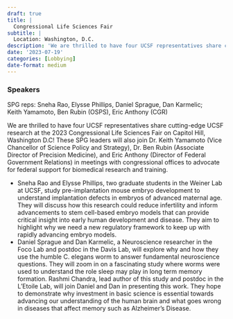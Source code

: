 ```yaml
---
draft: true 
title: |
  Congressional Life Sciences Fair
subtitle: |
  Location: Washington, D.C.
description: 'We are thrilled to have four UCSF representatives share cutting-edge UCSF research at the 2023 Congressional Life Sciences Fair on Capitol Hill, Washington D.C! These SPG leaders will also join Dr. Keith Yamamoto (Vice Chancellor of Science Policy and Strategy), Dr. Ben Rubin (Associate Director of Precision Medicine), and Eric Anthony (Director of Federal Government Relations) in meetings with congressional offices to advocate for federal support for biomedical research and training.'
date: '2023-07-19'
categories: [Lobbying]
date-format: medium 
---
```



### Speakers  
SPG reps: Sneha Rao, Elysse Phillips, Daniel Sprague, Dan Karmelic;  
Keith Yamamoto, Ben Rubin (OSPS), Eric Anthony (CGR)

We are thrilled to have four UCSF representatives share cutting-edge UCSF research at the 2023 Congressional Life Sciences Fair on Capitol Hill, Washington D.C! These SPG leaders will also join Dr. Keith Yamamoto (Vice Chancellor of Science Policy and Strategy), Dr. Ben Rubin (Associate Director of Precision Medicine), and Eric Anthony (Director of Federal Government Relations) in meetings with congressional offices to advocate for federal support for biomedical research and training.

- Sneha Rao and Elysse Phillips, two graduate students in the Weiner Lab at UCSF, study pre-implantation mouse embryo development to understand implantation defects in embryos of advanced maternal age. They will discuss how this research could reduce infertility and inform advancements to stem cell-based embryo models that can provide critical insight into early human development and disease. They aim to highlight why we need a new regulatory framework to keep up with rapidly advancing embryo models.
- Daniel Sprague and Dan Karmelic, a Neuroscience researcher in the Foco Lab and postdoc in the Davis Lab, will explore why and how they use the humble C. elegans worm to answer fundamental neuroscience questions. They will zoom in on a fascinating study where worms were used to understand the role sleep may play in long term memory formation. Rashmi Chandra, lead author of this study and postdoc in the L'Etoile Lab, will join Daniel and Dan in presenting this work. They hope to demonstrate why investment in basic science is essential towards advancing our understanding of the human brain and what goes wrong in diseases that affect memory such as Alzheimer's Disease.



